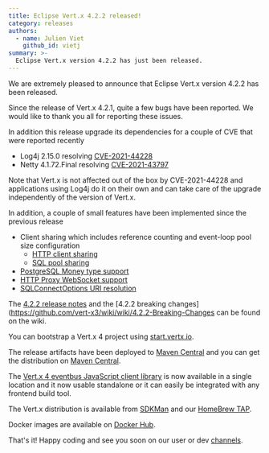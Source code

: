 ```yaml
---
title: Eclipse Vert.x 4.2.2 released!
category: releases
authors:
  - name: Julien Viet
    github_id: vietj
summary: >-
  Eclipse Vert.x version 4.2.2 has just been released.
---
```


We are extremely pleased to announce that Eclipse Vert.x version 4.2.2 has been released.

Since the release of Vert.x 4.2.1, quite a few bugs have been reported. We would like to thank you all for reporting these issues.

In addition this release upgrade its dependencies for a couple of CVE that were reported recently

* Log4j 2.15.0 resolving [CVE-2021-44228](https://cve.mitre.org/cgi-bin/cvename.cgi?name=CVE-2021-44228)
* Netty 4.1.72.Final resolving [CVE-2021-43797](https://github.com/netty/netty/security/advisories/GHSA-wx5j-54mm-rqqq)

Note that Vert.x is not affected out of the box by CVE-2021-44228 and applications using Log4j do it on their own and can
take care of the upgrade independently of the version of Vert.x.

In addition, a couple of small features have been implemented since the previous release

- Client sharing which includes reference counting and event-loop pool size configuration
  - [HTTP client sharing](https://vertx.io/docs/vertx-core/java/#_client_sharing)
  - [SQL pool sharing](https://vertx.io/docs/vertx-pg-client/java/#_pool_sharing)
- [PostgreSQL Money type support](https://github.com/eclipse-vertx/vertx-sql-client/pull/1078)
- [HTTP Proxy WebSocket support](https://vertx.io/docs/vertx-http-proxy/java/#_websockets)
- [SQLConnectOptions URI resolution](https://github.com/eclipse-vertx/vertx-sql-client/issues/767)

The [4.2.2 release notes](https://github.com/vert-x3/wiki/wiki/4.2.2-Release-Notes) and the
 [4.2.2 breaking changes](https://github.com/vert-x3/wiki/wiki/4.2.2-Breaking-Changes can be found on the wiki.

You can bootstrap a Vert.x 4 project using [start.vertx.io](https://start.vertx.io).

The release artifacts have been deployed to [Maven Central](https://search.maven.org/search?q=g:io.vertx%20AND%20v:4.2.2) and
you can get the distribution on [Maven Central](https://repo1.maven.org/maven2/io/vertx/vertx-stack-manager/4.2.2/).

The [Vert.x 4 eventbus JavaScript client library](https://www.npmjs.com/package/@vertx/eventbus-bridge-client.js) is now available
in a single location and it now usable standalone or it can easily be integrated with any frontend build tool.

The Vert.x distribution is available from [SDKMan](https://sdkman.io) and our
[HomeBrew TAP](https://github.com/vertx-distrib/homebrew-tap).

Docker images are available on [Docker Hub](https://hub.docker.com/u/vertx/).

That's it! Happy coding and see you soon on our user or dev [channels](https://vertx.io/channels).
